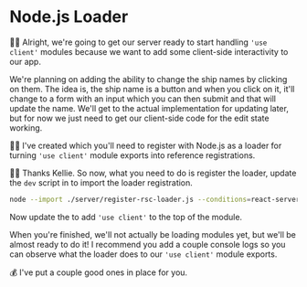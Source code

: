 # Node.js Loader

👨‍💼 Alright, we're going to get our server ready to start handling `'use client'`
modules because we want to add some client-side interactivity to our app.

We're planning on adding the ability to change the ship names by clicking on
them. The idea is, the ship name is a button and when you click on it, it'll
change to a form with an input which you can then submit and that will update
the name. We'll get to the actual implementation for updating later, but for now
we just need to get our client-side code for the edit state working.

🧝‍♂️ I've created <InlineFile file="server/rsc-loader.js" /> which you'll need to
register with Node.js as a loader for turning `'use client'` module exports into
reference registrations.

👨‍💼 Thanks Kellie. So now, what you need to do is register the loader, update the
`dev` script in <InlineFile file="package.json" /> to import the loader
registration.

```sh nonumber nolang
node --import ./server/register-rsc-loader.js --conditions=react-server --watch server/app.js
```

Now update the <InlineFile file="ui/edit-text.js" /> to add `'use client'` to
the top of the module.

When you're finished, we'll not actually be loading modules yet, but we'll be
almost ready to do it! I recommend you add a couple console logs so you can
observe what the loader does to our `'use client'` module exports.

💰 I've put a couple good ones in place for you.
